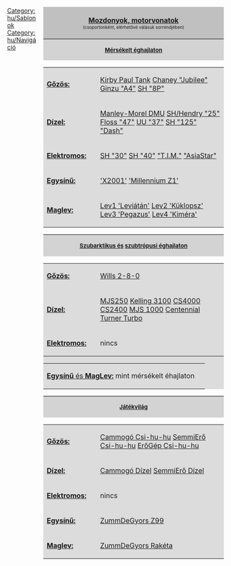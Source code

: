 <noinclude></noinclude>
<div style="width:420px; float:right; padding-left:12px; background:none;">
<div style="border:0px solid #000000; background:#C0C0C0; padding:5px; -moz-border-radius-topleft:5px; -moz-border-radius-topright:5px; font-size: 12pt;">
<center><strong><font size="3">[[hu/Manual/Vonatok|Mozdonyok, motorvonatok]]</font><br></strong><font size="1">(csoportonként, elérhetővé válásuk sorrendjében)</font></center>
</div>
<div style="border:0px solid black; border-top-width: 1px; background:#D3D3D3; padding:6px; font-size: 8pt;"><center><font size="2"><strong>[[hu/Manual/Éghajlatok|Mérsékelt éghajlaton]]</strong></font></center></div>
<div style="border:0px solid black; border-top-width: 0px; background:#DCDCDC; font-size: 8pt;">
{| cellpadding="0" cellspacing="3"
|- valign="top" 
|<u>'''Gőzös:'''</u>|| 
|{{en/Nowrap begin}} [[hu/Manual/Base Set/Trains/Kirby Paul Tank|Kirby Paul Tank]]{{en/·w}} [[hu/Manual/Base Set/Trains/Chaney "Jubilee"|Chaney "Jubilee"]]{{en/·w}} [[hu/Manual/Base Set/Trains/Ginzu "A4"|Ginzu "A4"]]{{en/·w}} [[hu/Manual/Base Set/Trains/SH "8P"|SH "8P"]]{{en/Nowrap end}}
|- valign="top"
|<u>'''Dízel:'''</u>||
|{{en/Nowrap begin}} [[hu/Manual/Base Set/Trains/Manley-Morel DMU|Manley-Morel DMU]]{{en/·w}} [[hu/Manual/Base Set/Trains/Hendry "25"|SH/Hendry "25"]]{{en/·w}} [[hu/Manual/Base Set/Trains/Floss "47"|Floss "47"]]{{en/·w}} [[hu/Manual/Base Set/Trains/UU "37"|UU "37"]]{{en/·w}} [[hu/Manual/Base Set/Trains/SH "125"|SH "125"]]{{en/·w}} [[hu/Manual/Base Set/Trains/Dash|"Dash"]]{{en/Nowrap end}}
|- valign="top"
|<u>'''Elektromos:'''</u>||
|{{en/Nowrap begin}} [[hu/Manual/Base Set/Trains/SH "30"|SH "30"]]{{en/·w}} [[hu/Manual/Base Set/Trains/SH "40"|SH "40"]]{{en/·w}} [[hu/Manual/Base Set/Trains/T.I.M.|"T.I.M."]]{{en/·w}} [[hu/Manual/Base Set/Trains/AsiaStar|"AsiaStar"]]{{en/Nowrap end}}
|- valign="top"
|<u>'''Egysínű:'''</u>||
|{{en/Nowrap begin}} [[hu/Manual/Base Set/Trains/X2001|'X2001']]{{en/·w}} [[hu/Manual/Base Set/Trains/Millennium Z1|'Millennium Z1']]{{en/Nowrap end}}
|- valign="top" 
|<u>'''Maglev:'''</u>||
|{{en/Nowrap begin}} [[hu/Manual/Base Set/Trains/Lev1 'Leviátán'|Lev1 'Leviátán']]{{en/·w}} [[hu/Manual/Base Set/Trains/Lev2 'Küklopsz'|Lev2 'Küklopsz']]{{en/·w}} [[hu/Manual/Base Set/Trains/Lev3 'Pegazus'|Lev3 'Pegazus']]{{en/·w}} [[hu/Manual/Base Set/Trains/Lev4 'Kiméra'|Lev4 'Kiméra']]{{en/Nowrap end}}
|}
</div>
<div style="border:0px solid black; border-top-width: 1px; background:#D3D3D3; padding:6px; font-size: 8pt;"><center><font size="2"><strong>[[hu/Manual/Éghajlatok#szubarktikus|Szubarktikus és]] [[hu/Manual/Éghajlatok#szubtropusi|szubtrópusi éghajlaton]]</strong></font></center></div>
<div style="border:0px solid black; border-top-width: 0px; background:#DCDCDC; font-size: 8pt;">
{| cellpadding="0" cellspacing="3"
|- valign="top" 
|<u>'''Gőzös:'''</u>||
|{{en/Nowrap begin}} [[hu/Manual/Base Set/Trains/Wills 2-8-0|Wills 2-8-0]]{{en/Nowrap end}}
|- valign="top" 
|<u>'''Dízel:'''</u>||
|{{en/Nowrap begin}} [[hu/Manual/Base Set/Trains/MJS250|MJS250]]{{en/·w}} [[hu/Manual/Base Set/Trains/Kelling 3100|Kelling 3100]]{{en/·w}} [[hu/Manual/Base Set/Trains/CS4000|CS4000]]{{en/·w}} [[hu/Manual/Base Set/Trains/CS2400|CS2400]]{{en/·w}} [[hu/Manual/Base Set/Trains/MJS 1000|MJS 1000]]{{en/·w}} [[hu/Manual/Base Set/Trains/Centennial|Centennial]]{{en/·w}} [[hu/Manual/Base Set/Trains/Turner Turbo|Turner Turbo]]{{en/Nowrap end}}
|-
|<u>'''Elektromos:'''</u>||
| nincs
|}
{| cellpadding="0" cellspacing="3"
|<u>'''Egysínű''' és '''MagLev:'''</u> {{en/Nowrap begin}} mint mérsékelt éhajlaton{{en/Nowrap end}}||
|}</div>
<div style="border:0px solid black; border-top-width: 1px; background:#D3D3D3; padding:6px; font-size: 8pt;"><center><font size="2"><strong>[[hu/Manual/Éghajlatok#jatekvilag|Játékvilág]]</strong></font></center></div>
<div style="border:0px solid black; border-top-width: 0px; background:#DCDCDC; font-size: 8pt;">
{| cellpadding="0" cellspacing="3"
|- valign="top" 
|<u>'''Gőzös:'''</u>||
|{{en/Nowrap begin}} [[hu/Cammogó Csi-hu-hu|Cammogó Csi-hu-hu]]{{en/·w}} [[hu/SemmiErő Csi-hu-hu|SemmiErő Csi-hu-hu]]{{en/·w}} [[hu/ErőGép Csi-hu-hu|ErőGép Csi-hu-hu]]{{en/Nowrap end}}
|- valign="top" 
|<u>'''Dízel:'''</u>||
|{{en/Nowrap begin}} [[hu/Cammogó Dízel|Cammogó Dízel]]{{en/·w}} [[hu/SemmiErő Dízel|SemmiErő Dízel]]{{en/Nowrap end}}
|-
|<u>'''Elektromos:'''</u>||
|nincs
|-
|<u>'''Egysínű:'''</u>||
|[[hu/ZummDeGyors Z99|ZummDeGyors Z99]]
|-
|<u>'''Maglev:'''</u>||
|[[hu/ZummDeGyors Rakéta|ZummDeGyors Rakéta]]
|}
</div>
</div>
<noinclude>

[[Category:hu/Sablonok]][[Category:hu/Navigáció]]
</noinclude>